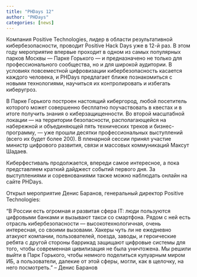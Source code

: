 ---
title: "PHDays 12"
author: "PHDays"
categories: [news]
---

Компания Positive Technologies, лидер в области результативной кибербезопасности, проводит Positive Hack Days уже в 12-й раз. В этом году мероприятие впервые проходит в одном из самых популярных парков Москвы — Парке Горького — и предназначено не только для профессионального сообщества, но и для широкой аудитории. В условиях повсеместной цифровизации кибербезопасность касается каждого человека, и PHDays предлагает ближе познакомиться с новыми технологиями, научиться их контролировать и избегать киберугроз.

В Парке Горького построен настоящий кибергород, любой посетитель которого может совершенно бесплатно поучаствовать в квестах и в итоге получить знания о киберзащищенности. Во второй масштабной локации — на территории безопасности, располагающейся на набережной и объединяющей пять технических треков и бизнес-программу, — уже прошли десятки профессиональных выступлений (всего их будет более 200). В пленарной сессии принял участие министр цифрового развития, связи и массовых коммуникаций Максут Шадаев.

Киберфестиваль продолжается, впереди самое интересное, а пока представляем краткий дайджест событий первого дня. За выступлениями и соревнованиями также можно наблюдать онлайн на сайте PHDays.

Открыл мероприятие Денис Баранов, генеральный директор Positive Technologies:

"В России есть огромная и развитая сфера IT: люди пользуются цифровыми банками и вызывают такси со смартфона. Рядом с ней есть отрасль кибербезопасности — высокотехнологичная, очень интересная, со своими вызовами. Хакеры чуть ли не ежедневно атакуют компании, пользователей, поезда, заводы, и героические ребята с другой стороны баррикад защищают цифровые системы для того, чтобы современная цивилизация не была уничтожена. Мы решили выйти в Парк Горького, чтобы немного поделиться кулуарным миром ИБ, а пользователи, далекие от этой сферы, могли, как в щелочку, на него посмотреть." – Денис Баранов


